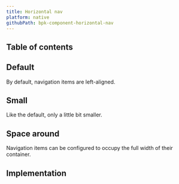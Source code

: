 ```yaml
---
title: Horizontal nav
platform: native
githubPath: bpk-component-horizontal-nav
---
```




## Table of contents

## Default

By default, navigation items are left-aligned.

<NativeComponentScreenshots
  iOS={iosNavDefault}
  iOSAltText="iOS default horizontal navigation"
  android={androidNavDefault}
  androidAltText="Android default horizontal navigation" />

## Small

Like the default, only a little bit smaller.

<NativeComponentScreenshots
  iOS={iosNavSmall}
  iOSAltText="iOS small horizontal navigation"
  android={androidNavSmall}
  androidAltText="Android small horizontal navigation" />

## Space around

Navigation items can be configured to occupy the full width of their container.

<NativeComponentScreenshots
  iOS={iosNavSpaceAround}
  iOSAltText="iOS horizontal navigation with space around"
  android={androidNavSpaceAround}
  androidAltText="Android horizontal navigation with space around" />

## Implementation

<Readme file={readme} />